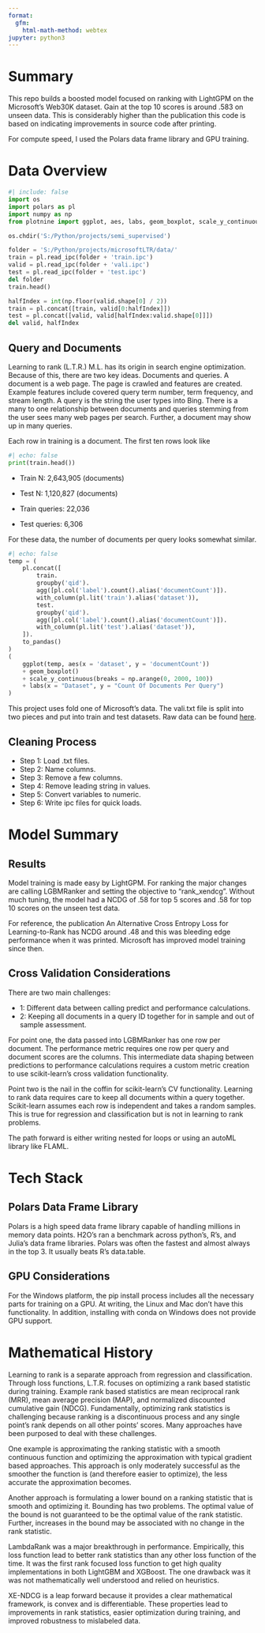 ```yaml
---
format:
  gfm:
    html-math-method: webtex
jupyter: python3
---
```


# Summary
This repo builds a boosted model focused on ranking with LightGPM on the Microsoft's Web30K dataset. Gain at the top 10 scores is around .583 on unseen data. This is considerably higher than the publication this code is based on indicating improvements in source code after printing.

For compute speed, I used the Polars data frame library and GPU training.

# Data Overview

```python
#| include: false
import os
import polars as pl
import numpy as np
from plotnine import ggplot, aes, labs, geom_boxplot, scale_y_continuous

os.chdir('S:/Python/projects/semi_supervised')

folder = 'S:/Python/projects/microsoftLTR/data/'
train = pl.read_ipc(folder + 'train.ipc')
valid = pl.read_ipc(folder + 'vali.ipc')
test = pl.read_ipc(folder + 'test.ipc')
del folder
train.head()

halfIndex = int(np.floor(valid.shape[0] / 2))
train = pl.concat([train, valid[0:halfIndex]])
test = pl.concat([valid, valid[halfIndex:valid.shape[0]]])
del valid, halfIndex
```

## Query and Documents
Learning to rank (L.T.R.) M.L. has its origin in search engine optimization. Because of this, there are two key ideas. Documents and queries. A document is a web page. The page is crawled and features are created. Example features include covered query term number, term frequency, and stream length. A query is the string the user types into Bing. There is a many to one relationship between documents and queries stemming from the user sees many web pages per search. Further, a document may show up in many queries.

Each row in training is a document. The first ten rows look like

```python
#| echo: false
print(train.head())
```

-   Train N: 2,643,905 (documents)
-   Test N: 1,120,827 (documents)

-   Train queries: 22,036
-   Test queries: 6,306

For these data, the number of documents per query looks somewhat similar.

```python
#| echo: false
temp = (
    pl.concat([
        train.
        groupby('qid').
        agg([pl.col('label').count().alias('documentCount')]).
        with_column(pl.lit('train').alias('dataset')),
        test.
        groupby('qid').
        agg([pl.col('label').count().alias('documentCount')]).
        with_column(pl.lit('test').alias('dataset')),
    ]).
    to_pandas()
)
(
    ggplot(temp, aes(x = 'dataset', y = 'documentCount'))
    + geom_boxplot()
    + scale_y_continuous(breaks = np.arange(0, 2000, 100))
    + labs(x = "Dataset", y = "Count Of Documents Per Query")
)
```

This project uses fold one of Microsoft's data. The vali.txt file is split into two pieces and put into train and test datasets. Raw data can be found [here](https://www.microsoft.com/en-us/research/project/mslr/).

## Cleaning Process
-   Step 1: Load .txt files.
-   Step 2: Name columns.
-   Step 3: Remove a few columns.
-   Step 4: Remove leading string in values.
-   Step 5: Convert variables to numeric.
-   Step 6: Write ipc files for quick loads.

# Model Summary
## Results
Model training is made easy by LightGPM. For ranking the major changes are calling LGBMRanker and setting the objective to "rank_xendcg". Without much tuning, the model had a NCDG of .58 for top 5 scores and .58 for top 10 scores on the unseen test data. 

For reference, the publication An Alternative Cross Entropy Loss for Learning-to-Rank has NCDG around .48 and this was bleeding edge performance when it was printed. Microsoft has improved model training since then.

## Cross Validation Considerations

There are two main challenges: 

-   1: Different data between calling predict and performance calculations. 
-   2: Keeping all documents in a query ID together for in sample and out of sample assessment.

For point one, the data passed into LGBMRanker has one row per document. The performance metric requires one row per query and document scores are the columns. This intermediate data shaping between predictions to performance calculations requires a custom metric creation to use scikit-learn’s cross validation functionality.

Point two is the nail in the coffin for scikit-learn’s CV functionality. Learning to rank data requires care to keep all documents within a query together. Scikit-learn assumes each row is independent and takes a random samples. This is true for regression and classification but is not in learning to rank problems.

The path forward is either writing nested for loops or using an autoML library like FLAML.

# Tech Stack
## Polars Data Frame Library
Polars is a high speed data frame library capable of handling millions in memory data points. H2O’s ran a benchmark across python’s, R’s, and Julia’s data frame libraries. Polars was often the fastest and almost always in the top 3. It usually beats R’s data.table.

## GPU Considerations
For the Windows platform, the pip install process includes all the necessary parts for training on a GPU. At writing, the Linux and Mac don't have this functionality. In addition, installing with conda on Windows does not provide GPU support.

# Mathematical History
Learning to rank is a separate approach from regression and classification. Through loss functions, L.T.R. focuses on optimizing a rank based statistic during training. Example rank based statistics are mean reciprocal rank (MRR), mean average precision (MAP), and normalized discounted cumulative gain (NDCG). Fundamentally, optimizing rank statistics is challenging because ranking is a discontinuous process and any single point’s rank depends on all other points’ scores. Many approaches have been purposed to deal with these challenges.

One example is approximating the ranking statistic with a smooth continuous function and optimizing the approximation with typical gradient based approaches. This approach is only moderately successful as the smoother the function is (and therefore easier to optimize), the less accurate the approximation becomes.

Another approach is formulating a lower bound on a ranking statistic that is smooth and optimizing it. Bounding has two problems. The optimal value of the bound is not guaranteed to be the optimal value of the rank statistic. Further, increases in the bound may be associated with no change in the rank statistic.

LambdaRank was a major breakthrough in performance. Empirically, this loss function lead to better rank statistics than any other loss function of the time. It was the first rank focused loss function to get high quality implementations in both LightGBM and XGBoost. The one drawback was it was not mathematically well understood and relied on heuristics.

XE-NDCG is a leap forward because it provides a clear mathematical framework, is convex and is differentiable. These properties lead to improvements in rank statistics, easier optimization during training, and improved robustness to mislabeled data.